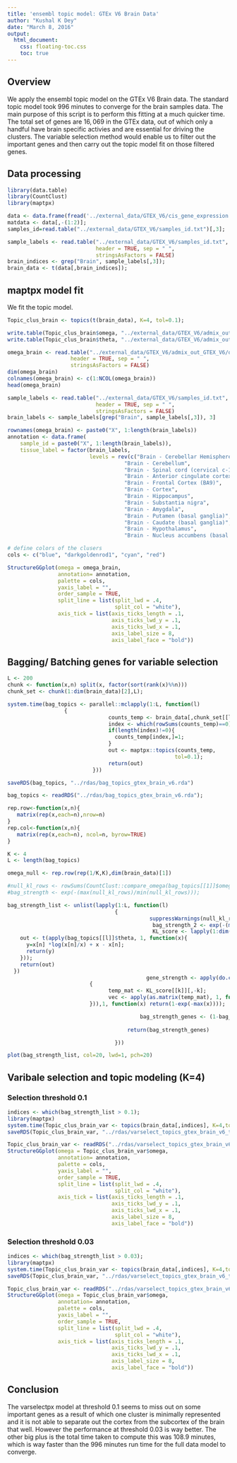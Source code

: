 ```yaml
---
title: 'ensembl topic model: GTEx V6 Brain Data'
author: "Kushal K Dey"
date: "March 8, 2016"
output: 
  html_document:
    css: floating-toc.css
    toc: true
---
```


## Overview

We apply the ensembl topic model on the GTEx V6 Brain data. The standard topic model took $996$ minutes to converge for the brain samples data. The main purpose of this script is to perform this fitting at a much quicker time. The total set of genes are $16,069$ in the GTEx data, out of which only a handful have brain specific activies and are essential for driving the clusters. The variable selection method would enable us to filter out the important genes and then carry out the topic model fit on those filtered genes.


## Data processing

```r
library(data.table)
library(CountClust)
library(maptpx)

data <- data.frame(fread('../external_data/GTEX_V6/cis_gene_expression.txt'));
matdata <- data[,-(1:2)];
samples_id=read.table("../external_data/GTEX_V6/samples_id.txt")[,3];

```

```r
sample_labels <- read.table("../external_data/GTEX_V6/samples_id.txt",
                            header = TRUE, sep = " ",
                            stringsAsFactors = FALSE)
brain_indices <- grep("Brain", sample_labels[,3]);
brain_data <- t(data[,brain_indices]);
```

## maptpx model fit

We fit the topic model.

```r
Topic_clus_brain <- topics(t(brain_data), K=4, tol=0.1);

write.table(Topic_clus_brain$omega, "../external_data/GTEX_V6/admix_out_GTEX_V6/omega_cis_genes_brain_2.txt")
write.table(Topic_clus_brain$theta, "../external_data/GTEX_V6/admix_out_GTEX_V6/theta_cis_genes_brain_2.txt")

```

```r
omega_brain <- read.table("../external_data/GTEX_V6/admix_out_GTEX_V6/omega_cis_genes_brain_2.txt",
                    header = TRUE, sep = " ",
                    stringsAsFactors = FALSE)
dim(omega_brain)
colnames(omega_brain) <- c(1:NCOL(omega_brain))
head(omega_brain)

sample_labels <- read.table("../external_data/GTEX_V6/samples_id.txt",
                            header = TRUE, sep = " ",
                            stringsAsFactors = FALSE)
brain_labels <- sample_labels[grep("Brain", sample_labels[,3]), 3]

rownames(omega_brain) <- paste0("X", 1:length(brain_labels))
annotation <- data.frame(
    sample_id = paste0("X", 1:length(brain_labels)),
    tissue_label = factor(brain_labels,
                          levels = rev(c("Brain - Cerebellar Hemisphere",
                                     "Brain - Cerebellum",
                                     "Brain - Spinal cord (cervical c-1)",
                                     "Brain - Anterior cingulate cortex (BA24)",
                                     "Brain - Frontal Cortex (BA9)",
                                     "Brain - Cortex",
                                     "Brain - Hippocampus",
                                     "Brain - Substantia nigra",
                                     "Brain - Amygdala",
                                     "Brain - Putamen (basal ganglia)",
                                     "Brain - Caudate (basal ganglia)",
                                     "Brain - Hypothalamus",
                                     "Brain - Nucleus accumbens (basal ganglia)") ) ) )

# define colors of the clusers
cols <- c("blue", "darkgoldenrod1", "cyan", "red")
```

```r

StructureGGplot(omega = omega_brain,
                annotation= annotation,
                palette = cols,
                yaxis_label = "",
                order_sample = TRUE,
                split_line = list(split_lwd = .4,
                                  split_col = "white"),
                axis_tick = list(axis_ticks_length = .1,
                                 axis_ticks_lwd_y = .1,
                                 axis_ticks_lwd_x = .1,
                                 axis_label_size = 8,
                                 axis_label_face = "bold"))
```

## Bagging/ Batching genes for variable selection

```r
L <- 200
chunk <- function(x,n) split(x, factor(sort(rank(x)%%n)))
chunk_set <- chunk(1:dim(brain_data)[2],L);

system.time(bag_topics <- parallel::mclapply(1:L, function(l)
                  {
                                counts_temp <- brain_data[,chunk_set[[l]]];
                                index <- which(rowSums(counts_temp)==0);
                                if(length(index)!=0){
                                  counts_temp[index,]=1;
                                }
                                out <- maptpx::topics(counts_temp,                                                                   K=4,
                                                     tol=0.1);
                                return(out)
                           }))

saveRDS(bag_topics, "../rdas/bag_topics_gtex_brain_v6.rda")

```

```r
bag_topics <- readRDS("../rdas/bag_topics_gtex_brain_v6.rda");

rep.row<-function(x,n){
   matrix(rep(x,each=n),nrow=n)
}
rep.col<-function(x,n){
   matrix(rep(x,each=n), ncol=n, byrow=TRUE)
}

K <- 4
L <- length(bag_topics)

omega_null <- rep.row(rep(1/K,K),dim(brain_data)[1])

#null_kl_rows <- rowSums(CountClust::compare_omega(bag_topics[[1]]$omega[-known_indices,],omega_null[-known_indices,])$kl.dist)
#bag_strength <- exp(-(max(null_kl_rows)/min(null_kl_rows)));

bag_strength_list <- unlist(lapply(1:L, function(l)
                                  {
                                             suppressWarnings(null_kl_rows <- rowSums(CountClust::compare_omega(bag_topics[[l]]$omega,omega_null)$kl.dist))
                                              bag_strength_2 <- exp(-(max(null_kl_rows)/min(null_kl_rows)));
                                              KL_score <- lapply(1:dim(bag_topics[[l]]$theta)[2], function(n) {
    out <- t(apply(bag_topics[[l]]$theta, 1, function(x){
      y=x[n] *log(x[n]/x) + x - x[n];
      return(y)
    }));
    return(out)
  })
                                            gene_strength <- apply(do.call(cbind, lapply(1:K, function(k)
                          {
                                temp_mat <- KL_score[[k]][,-k];
                                vec <- apply(as.matrix(temp_mat), 1, function(x) max(x))
                          })),1, function(x) return(1-exp(-max(x))));

                                          bag_strength_genes <- (1-bag_strength_2)*as.vector(gene_strength);
                                            
                                      return(bag_strength_genes)

                                  }))

plot(bag_strength_list, col=20, lwd=1, pch=20)


```

## Varibale selection and topic modeling (K=4)

### Selection threshold 0.1

```r
indices <- which(bag_strength_list > 0.1);
library(maptpx)
system.time(Topic_clus_brain_var <- topics(brain_data[,indices], K=4,tol=0.1));
saveRDS(Topic_clus_brain_var, "../rdas/varselect_topics_gtex_brain_v6_thresh_0_1.rda")
```

```r
Topic_clus_brain_var <- readRDS("../rdas/varselect_topics_gtex_brain_v6_thresh_0_1.rda")
StructureGGplot(omega = Topic_clus_brain_var$omega,
                annotation= annotation,
                palette = cols,
                yaxis_label = "",
                order_sample = TRUE,
                split_line = list(split_lwd = .4,
                                  split_col = "white"),
                axis_tick = list(axis_ticks_length = .1,
                                 axis_ticks_lwd_y = .1,
                                 axis_ticks_lwd_x = .1,
                                 axis_label_size = 8,
                                 axis_label_face = "bold"))
```

### Selection threshold 0.03

```r
indices <- which(bag_strength_list > 0.03);
library(maptpx)
system.time(Topic_clus_brain_var <- topics(brain_data[,indices], K=4,tol=0.1));
saveRDS(Topic_clus_brain_var, "../rdas/varselect_topics_gtex_brain_v6_thresh_0_03.rda")
```

```r
Topic_clus_brain_var <- readRDS("../rdas/varselect_topics_gtex_brain_v6_thresh_0_03.rda")
StructureGGplot(omega = Topic_clus_brain_var$omega,
                annotation= annotation,
                palette = cols,
                yaxis_label = "",
                order_sample = TRUE,
                split_line = list(split_lwd = .4,
                                  split_col = "white"),
                axis_tick = list(axis_ticks_length = .1,
                                 axis_ticks_lwd_y = .1,
                                 axis_ticks_lwd_x = .1,
                                 axis_label_size = 8,
                                 axis_label_face = "bold"))
```


## Conclusion

The varselectpx model at threshold $0.1$ seems to miss out on some important genes as a result of which one cluster is minimally represented and it is not able to separate out the cortex from the subcortex of the brain that well. However the performance at threshold $0.03$ is way better. 
The other big plus is the total time taken to compute this was $108.9$ minutes, which is way faster than the $996$ minutes run time for the full data model to converge.

